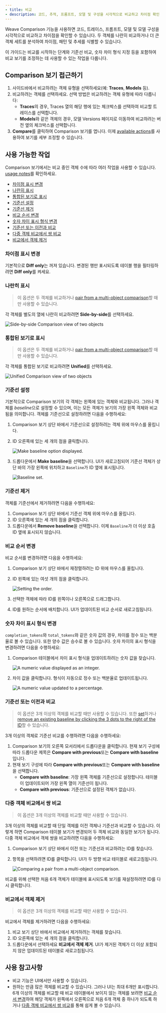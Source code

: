 ```yaml
---
- title: 비교
- description: 코드, 추적, 프롬프트, 모델 및 구성을 시각적으로 비교하고 차이점 확인
---
```


Weave Comparison 기능을 사용하면 코드, 트레이스, 프롬프트, 모델 및 모델 구성을 시각적으로 비교하고 차이점을 확인할 수 있습니다. 두 객체를 나란히 비교하거나 더 큰 객체 세트를 분석하여 차이점, 패턴 및 추세를 식별할 수 있습니다.

이 가이드는 비교를 시작하는 단계와 기준선 비교, 숫자 차이 형식 지정 등을 포함하여 비교 보기를 조정하는 데 사용할 수 있는 작업을 다룹니다.

## Comparison 보기 접근하기

1. 사이드바에서 비교하려는 객체 유형을 선택하세요(예: **Traces**, **Models** 등).
2. 비교하려는 객체를 선택하세요. 선택 방법은 비교하려는 객체 유형에 따라 다릅니다:
   * **Traces**의 경우, Traces 열의 해당 행에 있는 체크박스를 선택하여 비교할 트레이스를 선택합니다.
   * **Models**와 같은 객체의 경우, 모델 Versions 페이지로 이동하여 비교하려는 버전 옆의 체크박스를 선택합니다.
3. **Compare**를 클릭하여 Comparison 보기를 엽니다. 이제 [available actions](#available-actions)를 사용하여 보기를 세부 조정할 수 있습니다.

## 사용 가능한 작업

Comparison 보기에서는 비교 중인 객체 수에 따라 여러 작업을 사용할 수 있습니다. [usage notes](#usage-notes)를 확인하세요.

* [차이점 표시 변경](#change-the-diff-display)
* [나란히 표시](#display-side-by-side)
* [통합된 보기로 표시](#display-in-a-unified-view)
* [기준선 설정](#set-a-baseline)
* [기준선 제거](#remove-a-baseline)
* [비교 순서 변경](#change-the-comparison-order)
* [숫자 차이 표시 형식 변경](#change-numeric-diff-display-format)
* [기준선 또는 이전과 비교](#compare-with-baseline-or-previous)
* [다중 객체 비교에서 쌍 비교](#compare-a-pair-from-a-multi-object-comparison)
* [비교에서 객체 제거](#remove-an-object-from-comparison)

### 차이점 표시 변경

기본적으로 **Diff only**는 꺼져 있습니다. 변경된 행만 표시되도록 테이블 행을 필터링하려면 **Diff only**를 켜세요.

### 나란히 표시

> 이 옵션은 두 객체를 비교하거나 [pair from a multi-object comparison](#compare-a-pair-from-a-multi-object-comparison)할 때만 사용할 수 있습니다.

각 객체를 별도의 열에 나란히 비교하려면 **Side-by-side**를 선택하세요.

![Side-by-side Comparison view of two objects](imgs/comparison-2objs-sidebyside.png)

### 통합된 보기로 표시

> 이 옵션은 두 객체를 비교하거나 [pair from a multi-object comparison](#compare-a-pair-from-a-multi-object-comparison)할 때만 사용할 수 있습니다.

각 객체를 통합된 보기로 비교하려면 **Unified**를 선택하세요.

![Unified Comparison view of two objects](imgs/comparison-2objs-unified.png)

### 기준선 설정

기본적으로 Comparison 보기의 각 객체는 왼쪽에 있는 객체와 비교됩니다. 그러나 객체를 *baseline*으로 설정할 수 있으며, 이는 모든 객체가 보기의 가장 왼쪽 객체와 비교됨을 의미합니다.
객체를 기준선으로 설정하려면 다음을 수행하세요:

1. Comparison 보기 상단 바에서 기준선으로 설정하려는 객체 위에 마우스를 올립니다.
2. ID 오른쪽에 있는 세 개의 점을 클릭합니다.

   ![Make baseline option displayed.](imgs/comparison-2objs-baseline.png)
3. 드롭다운에서 **Make baseline**을 선택합니다. UI가 새로고침되어 기준선 객체가 상단 바의 가장 왼쪽에 위치하고 `Baseline`가 ID 옆에 표시됩니다.

   ![Baseline set.](imgs/comparison-2objs-baseline-set.png)

### 기준선 제거

객체를 기준선에서 제거하려면 다음을 수행하세요:

1. Comparison 보기 상단 바에서 기준선 객체 위에 마우스를 올립니다.
2. ID 오른쪽에 있는 세 개의 점을 클릭합니다.
3. 드롭다운에서 **Remove baseline**을 선택합니다. 이제 `Baseline`가 더 이상 호출 ID 옆에 표시되지 않습니다.

### 비교 순서 변경

비교 순서를 변경하려면 다음을 수행하세요:

1. Comparison 보기 상단 바에서 재정렬하려는 ID 위에 마우스를 올립니다.
2. ID 왼쪽에 있는 여섯 개의 점을 클릭합니다.

   ![Setting the order.](imgs/comparison-2objs-reorder.png)
3. 선택한 객체에 따라 ID를 왼쪽이나 오른쪽으로 드래그합니다.
4. ID를 원하는 순서에 배치합니다. UI가 업데이트된 비교 순서로 새로고침됩니다.

### 숫자 차이 표시 형식 변경

`completion_tokens`와 `total_tokens`와 같은 숫자 값의 경우, 차이를 정수 또는 백분율로 볼 수 있습니다. 또한 양수 값은 승수로 볼 수 있습니다. 숫자 차이의 표시 형식을 변경하려면 다음을 수행하세요:

1. Comparison 테이블에서 차이 표시 형식을 업데이트하려는 숫자 값을 찾습니다.

   ![A numeric value displayed as an integer.](imgs/comparison-2objs-numericdiffformat.png)
2. 차이 값을 클릭합니다. 형식이 자동으로 정수 또는 백분율로 업데이트됩니다.

   ![A numeric value updated to a percentage.](imgs/comparison-2objs-numericdiffformat-updated.png)

### 기준선 또는 이전과 비교

> 이 옵션은 3개 이상의 객체를 비교할 때만 사용할 수 있습니다.
> 또한 [set](#set-a-baseline)하거나 [remove an existing baseline by clicking the 3 dots to the right of the ID](#remove-a-baseline)할 수 있습니다.

3개 이상의 객체로 기준선 비교를 수행하려면 다음을 수행하세요:

1. Comparison 보기의 오른쪽 모서리에서 드롭다운을 클릭합니다. 현재 보기 구성에 따라 드롭다운 제목은 **Compare with previous**또는 **Compare with baseline**입니다.
2. 현재 보기 구성에 따라 **Compare with previous**또는 **Compare with baseline**을 선택합니다.
   * **Compare with baseline**: 가장 왼쪽 객체를 기준선으로 설정합니다. 테이블이 업데이트되어 가장 왼쪽 열이 기준선이 됩니다.
   * **Compare with previous**: 기준선으로 설정된 객체가 없습니다.

### 다중 객체 비교에서 쌍 비교

> 이 옵션은 3개 이상의 객체를 비교할 때만 사용할 수 있습니다.

3개 이상의 객체를 비교할 때 단일 객체를 이전 객체나 기준선과 비교할 수 있습니다. 이렇게 하면 Comparison 테이블 보기가 변경되어 두 객체 비교와 동일한 보기가 됩니다. 다중 객체 비교에서 객체 쌍을 비교하려면 다음을 수행하세요:

1. Comparison 보기 상단 바에서 이전 또는 기준선과 비교하려는 ID를 찾습니다.
2. 항목을 선택하려면 ID를 클릭합니다. UI가 두 방향 비교 테이블로 새로고침됩니다.

   ![Comparing a pair from a multi-object comparison.](imgs/comparsion-7objs-diffonly-subset.png)

비교를 위해 선택한 처음 6개 객체가 테이블에 표시되도록 보기를 재설정하려면 ID를 다시 클릭합니다.

### 비교에서 객체 제거

> 이 옵션은 3개 이상의 객체를 비교할 때만 사용할 수 있습니다.

비교에서 객체를 제거하려면 다음을 수행하세요:

1. 비교 보기 상단 바에서 비교에서 제거하려는 객체를 찾습니다.
2. ID 오른쪽에 있는 세 개의 점을 클릭합니다.
3. 드롭다운에서 선택하세요 **비교에서 객체 제거**. UI가 제거된 객체가 더 이상 포함되지 않은 업데이트된 테이블로 새로고침됩니다.

## 사용 참고사항

* 비교 기능은 UI에서만 사용할 수 있습니다.
* 원하는 만큼 많은 객체를 비교할 수 있습니다. 그러나 UI는 최대 6개만 표시합니다. 6개 이상의 객체를 비교할 때 비교 테이블에서 보이지 않는 객체를 보려면 [비교 순서 변경](#change-the-comparison-order)하여 해당 객체가 왼쪽에서 오른쪽으로 처음 6개 객체 중 하나가 되도록 하거나 [다중 객체 비교에서 쌍 비교](#compare-a-pair-from-a-multi-object-comparison)를 통해 쉽게 볼 수 있습니다.
